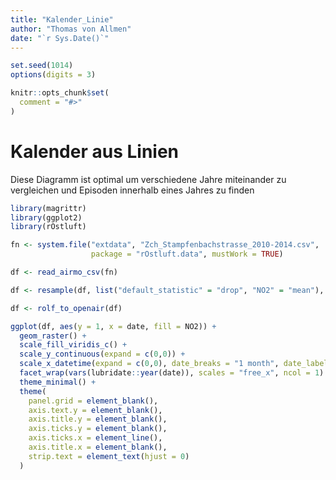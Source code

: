 ```yaml
---
title: "Kalender_Linie"
author: "Thomas von Allmen"
date: "`r Sys.Date()`"
---
```


```r
set.seed(1014)
options(digits = 3)

knitr::opts_chunk$set(
  comment = "#>"
)
```


# Kalender aus Linien

Diese Diagramm ist optimal um verschiedene Jahre miteinander zu vergleichen und Episoden innerhalb eines Jahres zu finden


```r
library(magrittr)
library(ggplot2)
library(rOstluft)

fn <- system.file("extdata", "Zch_Stampfenbachstrasse_2010-2014.csv",
                  package = "rOstluft.data", mustWork = TRUE)

df <- read_airmo_csv(fn)

df <- resample(df, list("default_statistic" = "drop", "NO2" = "mean"), "d1", data_thresh = 0.8)

df <- rolf_to_openair(df)

ggplot(df, aes(y = 1, x = date, fill = NO2)) +
  geom_raster() +
  scale_fill_viridis_c() +
  scale_y_continuous(expand = c(0,0)) +
  scale_x_datetime(expand = c(0,0), date_breaks = "1 month", date_labels = "%b") +
  facet_wrap(vars(lubridate::year(date)), scales = "free_x", ncol = 1) +
  theme_minimal() +
  theme(
    panel.grid = element_blank(),
    axis.text.y = element_blank(),
    axis.title.y = element_blank(),
    axis.ticks.y = element_blank(),
    axis.ticks.x = element_line(),
    axis.title.x = element_blank(),
    strip.text = element_text(hjust = 0)
  )
```






